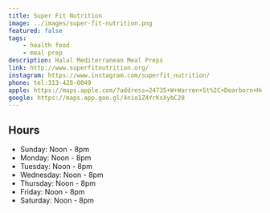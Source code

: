 ```yaml
---
title: Super Fit Nutrition
image: ../images/super-fit-nutrition.png
featured: false
tags:
    - health food
    - meal prep
description: Halal Mediterranean Meal Preps
link: http://www.superfitnutrition.org/
instagram: https://www.instagram.com/superfit_nutrition/
phone: tel:313-428-0049
apple: https://maps.apple.com/?address=24735+W+Warren+St%2C+Dearborn+Heights%2C+MI+48127%2C+United+States&auid=9059615094129521722&ll=42.3409139%2C-83.281122&lsp=9902&q=Super+Fit+Nutrition
google: https://maps.app.goo.gl/4nio1Z4YrKsXybC28
---
```


## Hours

- Sunday: Noon - 8pm
- Monday: Noon - 8pm
- Tuesday: Noon - 8pm
- Wednesday: Noon - 8pm
- Thursday: Noon - 8pm
- Friday: Noon - 8pm
- Saturday: Noon - 8pm